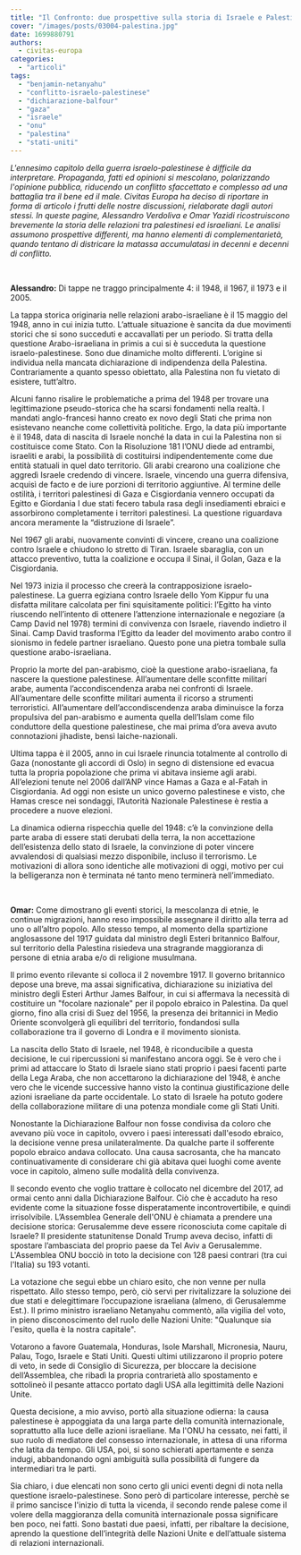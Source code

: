 ```yaml
---
title: "Il Confronto: due prospettive sulla storia di Israele e Palestina"
cover: "/images/posts/03004-palestina.jpg"
date: 1699880791
authors:
  - civitas-europa
categories: 
  - "articoli"
tags: 
  - "benjamin-netanyahu"
  - "conflitto-israelo-palestinese"
  - "dichiarazione-balfour"
  - "gaza"
  - "israele"
  - "onu"
  - "palestina"
  - "stati-uniti"
---
```


_L'ennesimo capitolo della guerra israelo-palestinese è difficile da interpretare. Propaganda, fatti ed opinioni si mescolano, polarizzando l'opinione pubblica, riducendo un conflitto sfaccettato e complesso ad una battaglia tra il bene ed il male. Civitas Europa ha deciso di riportare in forma di articolo i frutti delle nostre discussioni, rielaborate dagli autori stessi. In queste pagine, Alessandro Verdoliva e Omar Yazidi ricostruiscono brevemente la storia delle relazioni tra palestinesi ed israeliani. Le analisi assumono prospettive differenti, ma hanno elementi di complementarietà, quando tentano di districare la matassa accumulatasi in decenni e decenni di conflitto._

 

**Alessandro:** Di tappe ne traggo principalmente 4: il 1948, il 1967, il 1973 e il 2005.

La tappa storica originaria nelle relazioni arabo-israeliane è il 15 maggio del 1948, anno in cui inizia tutto. L’attuale situazione è sancita da due movimenti storici che si sono succeduti e accavallati per un periodo. Si tratta della questione Arabo-israeliana in primis a cui si è succeduta la questione israelo-palestinese. Sono due dinamiche molto differenti. L’origine si individua nella mancata dichiarazione di indipendenza della Palestina. Contrariamente a quanto spesso obiettato, alla Palestina non fu vietato di esistere, tutt’altro.

Alcuni fanno risalire le problematiche a prima del 1948 per trovare una legittimazione pseudo-storica che ha scarsi fondamenti nella realtà. I mandati anglo-francesi hanno creato ex novo degli Stati che prima non esistevano neanche come collettività politiche. Ergo, la data più importante è il 1948, data di nascita di Israele nonché la data in cui la Palestina non si costituisce come Stato. Con la Risoluzione 181 l’ONU diede ad entrambi, israeliti e arabi, la possibilità di costituirsi indipendentemente come due entità statuali in quel dato territorio. Gli arabi crearono una coalizione che aggredì Israele credendo di vincere. Israele, vincendo una guerra difensiva, acquisì de facto e de iure porzioni di territorio aggiuntive. Al termine delle ostilità, i territori palestinesi di Gaza e Cisgiordania vennero occupati da Egitto e Giordania I due stati fecero tabula rasa degli insediamenti ebraici e assorbirono completamente i territori palestinesi. La questione riguardava ancora meramente la “distruzione di Israele”.

Nel 1967 gli arabi, nuovamente convinti di vincere, creano una coalizione contro Israele e chiudono lo stretto di Tiran. Israele sbaraglia, con un attacco preventivo, tutta la coalizione e occupa il Sinai, il Golan, Gaza e la Cisgiordania.

Nel 1973 inizia il processo che creerà la contrapposizione israelo-palestinese. La guerra egiziana contro Israele dello Yom Kippur fu una disfatta militare calcolata per fini squisitamente politici: l’Egitto ha vinto riuscendo nell’intento di ottenere l’attenzione internazionale e negoziare (a Camp David nel 1978) termini di convivenza con Israele, riavendo indietro il Sinai. Camp David trasforma l’Egitto da leader del movimento arabo contro il sionismo in fedele partner israeliano. Questo pone una pietra tombale sulla questione arabo-israeliana.

Proprio la morte del pan-arabismo, cioè la questione arabo-israeliana, fa nascere la questione palestinese. All’aumentare delle sconfitte militari arabe, aumenta l’accondiscendenza araba nei confronti di Israele. All’aumentare delle sconfitte militari aumenta il ricorso a strumenti terroristici. All’aumentare dell’accondiscendenza araba diminuisce la forza propulsiva del pan-arabismo e aumenta quella dell’Islam come filo conduttore della questione palestinese, che mai prima d’ora aveva avuto connotazioni jihadiste, bensì laiche-nazionali.

Ultima tappa è il 2005, anno in cui Israele rinuncia totalmente al controllo di Gaza (nonostante gli accordi di Oslo) in segno di distensione ed evacua tutta la propria popolazione che prima vi abitava insieme agli arabi. All’elezioni tenute nel 2006 dall’ANP vince Hamas a Gaza e al-Fatah in Cisgiordania. Ad oggi non esiste un unico governo palestinese e visto, che Hamas cresce nei sondaggi, l’Autorità Nazionale Palestinese è restia a procedere a nuove elezioni.

La dinamica odierna rispecchia quelle del 1948: c’è la convinzione della parte araba di essere stati derubati della terra, la non accettazione dell’esistenza dello stato di Israele, la convinzione di poter vincere avvalendosi di qualsiasi mezzo disponibile, incluso il terrorismo. Le motivazioni di allora sono identiche alle motivazioni di oggi, motivo per cui la belligeranza non è terminata né tanto meno terminerà nell’immediato.

 

**Omar:** Come dimostrano gli eventi storici, la mescolanza di etnie, le continue migrazioni, hanno reso impossibile assegnare il diritto alla terra ad uno o all’altro popolo. Allo stesso tempo, al momento della spartizione anglosassone del 1917 guidata dal ministro degli Esteri britannico Balfour, sul territorio della Palestina risiedeva una stragrande maggioranza di persone di etnia araba e/o di religione musulmana.

Il primo evento rilevante si colloca il 2 novembre 1917. Il governo britannico depose una breve, ma assai significativa, dichiarazione su iniziativa del ministro degli Esteri Arthur James Balfour, in cui si affermava la necessità di costituire un "focolare nazionale" per il popolo ebraico in Palestina. Da quel giorno, fino alla crisi di Suez del 1956, la presenza dei britannici in Medio Oriente sconvolgerà gli equilibri del territorio, fondandosi sulla collaborazione tra il governo di Londra e il movimento sionista.

La nascita dello Stato di Israele, nel 1948, è riconducibile a questa decisione, le cui ripercussioni si manifestano ancora oggi. Se è vero che i primi ad attaccare lo Stato di Israele siano stati proprio i paesi facenti parte della Lega Araba, che non accettarono la dichiarazione del 1948, è anche vero che le vicende successive hanno visto la continua giustificazione delle azioni israeliane da parte occidentale. Lo stato di Israele ha potuto godere della collaborazione militare di una potenza mondiale come gli Stati Uniti.

Nonostante la Dichiarazione Balfour non fosse condivisa da coloro che avevano più voce in capitolo, ovvero i paesi interessati dall'esodo ebraico, la decisione venne presa unilateralmente. Da qualche parte il sofferente popolo ebraico andava collocato. Una causa sacrosanta, che ha mancato continuativamente di considerare chi già abitava quei luoghi come avente voce in capitolo, almeno sulle modalità della convivenza.

Il secondo evento che voglio trattare è collocato nel dicembre del 2017, ad ormai cento anni dalla Dichiarazione Balfour. Ciò che è accaduto ha reso evidente come la situazione fosse disperatamente incontrovertibile, e quindi irrisolvibile. L’Assemblea Generale dell'ONU è chiamata a prendere una decisione storica: Gerusalemme deve essere riconosciuta come capitale di Israele? Il presidente statunitense Donald Trump aveva deciso, infatti di spostare l’ambasciata del proprio paese da Tel Aviv a Gerusalemme. L'Assemblea ONU bocciò in toto la decisione con 128 paesi contrari (tra cui l'Italia) su 193 votanti.

La votazione che seguì ebbe un chiaro esito, che non venne per nulla rispettato. Allo stesso tempo, però, ciò servì per rivitalizzare la soluzione dei due stati e delegittimare l’occupazione israeliana (almeno, di Gerusalemme Est.). Il primo ministro israeliano Netanyahu commentò, alla vigilia del voto, in pieno disconoscimento del ruolo delle Nazioni Unite: "Qualunque sia l'esito, quella è la nostra capitale".

Votarono a favore Guatemala, Honduras, Isole Marshall, Micronesia, Nauru, Palau, Togo, Israele e Stati Uniti. Questi ultimi utilizzarono il proprio potere di veto, in sede di Consiglio di Sicurezza, per bloccare la decisione dell’Assemblea, che ribadì la propria contrarietà allo spostamento e sottolineò il pesante attacco portato dagli USA alla legittimità delle Nazioni Unite.

Questa decisione, a mio avviso, portò alla situazione odierna: la causa palestinese è appoggiata da una larga parte della comunità internazionale, soprattutto alla luce delle azioni israeliane. Ma l'ONU ha cessato, nei fatti, il suo ruolo di mediatore del consesso internazionale, in attesa di una riforma che latita da tempo. Gli USA, poi, si sono schierati apertamente e senza indugi, abbandonando ogni ambiguità sulla possibilità di fungere da intermediari tra le parti.

Sia chiaro, i due elencati non sono certo gli unici eventi degni di nota nella questione israelo-palestinese. Sono però di particolare interesse, perchè se il primo sancisce l'inizio di tutta la vicenda, il secondo rende palese come il volere della maggioranza della comunità internazionale possa significare ben poco, nei fatti. Sono bastati due paesi, infatti, per ribaltare la decisione, aprendo la questione dell’integrità delle Nazioni Unite e dell’attuale sistema di relazioni internazionali.
